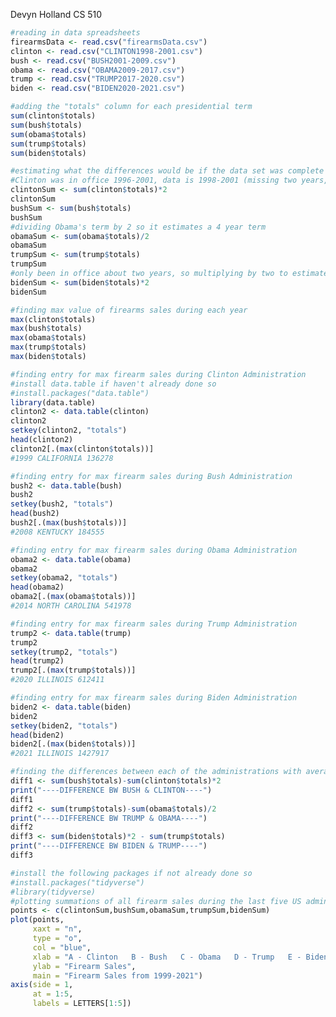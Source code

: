 Devyn Holland 
CS 510


```r
#reading in data spreadsheets
firearmsData <- read.csv("firearmsData.csv")
clinton <- read.csv("CLINTON1998-2001.csv")
bush <- read.csv("BUSH2001-2009.csv")
obama <- read.csv("OBAMA2009-2017.csv")
trump <- read.csv("TRUMP2017-2020.csv")
biden <- read.csv("BIDEN2020-2021.csv")
```

```r
#adding the "totals" column for each presidential term
sum(clinton$totals)
sum(bush$totals)
sum(obama$totals)
sum(trump$totals)
sum(biden$totals)
```

```r
#estimating what the differences would be if the data set was complete
#Clinton was in office 1996-2001, data is 1998-2001 (missing two years, so multiplying to estimate 4 year term)
clintonSum <- sum(clinton$totals)*2 
clintonSum
bushSum <- sum(bush$totals)
bushSum
#dividing Obama's term by 2 so it estimates a 4 year term
obamaSum <- sum(obama$totals)/2 
obamaSum
trumpSum <- sum(trump$totals)
trumpSum
#only been in office about two years, so multiplying by two to estimate four year term
bidenSum <- sum(biden$totals)*2
bidenSum
```

```r
#finding max value of firearms sales during each year 
max(clinton$totals)
max(bush$totals)
max(obama$totals)
max(trump$totals)
max(biden$totals)
```


```r
#finding entry for max firearm sales during Clinton Administration
#install data.table if haven't already done so
#install.packages("data.table")
library(data.table)
clinton2 <- data.table(clinton)
clinton2
setkey(clinton2, "totals")
head(clinton2)
clinton2[.(max(clinton$totals))]
#1999 CALIFORNIA 136278
```

```r
#finding entry for max firearm sales during Bush Administration
bush2 <- data.table(bush)
bush2
setkey(bush2, "totals")
head(bush2)
bush2[.(max(bush$totals))]
#2008 KENTUCKY 184555
```

```r
#finding entry for max firearm sales during Obama Administration
obama2 <- data.table(obama)
obama2
setkey(obama2, "totals")
head(obama2)
obama2[.(max(obama$totals))]
#2014 NORTH CAROLINA 541978
```

```r
#finding entry for max firearm sales during Trump Administration
trump2 <- data.table(trump)
trump2
setkey(trump2, "totals")
head(trump2)
trump2[.(max(trump$totals))]
#2020 ILLINOIS 612411
```

```r
#finding entry for max firearm sales during Biden Administration
biden2 <- data.table(biden)
biden2
setkey(biden2, "totals")
head(biden2)
biden2[.(max(biden$totals))]
#2021 ILLINOIS 1427917
```

```r
#finding the differences between each of the administrations with averaged data
diff1 <- sum(bush$totals)-sum(clinton$totals)*2
print("----DIFFERENCE BW BUSH & CLINTON----")
diff1
diff2 <- sum(trump$totals)-sum(obama$totals)/2
print("----DIFFERENCE BW TRUMP & OBAMA----")
diff2
diff3 <- sum(biden$totals)*2 - sum(trump$totals)
print("----DIFFERENCE BW BIDEN & TRUMP----")
diff3
```

```r
#install the following packages if not already done so
#install.packages("tidyverse")
#library(tidyverse)
#plotting summations of all firearm sales during the last five US administrations
points <- c(clintonSum,bushSum,obamaSum,trumpSum,bidenSum)
plot(points, 
     xaxt = "n",
     type = "o", 
     col = "blue", 
     xlab = "A - Clinton   B - Bush   C - Obama   D - Trump   E - Biden",
     ylab = "Firearm Sales", 
     main = "Firearm Sales from 1999-2021")
axis(side = 1,
     at = 1:5,
     labels = LETTERS[1:5])

```